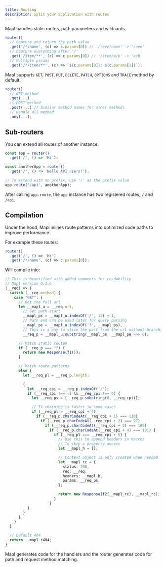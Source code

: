 ```yaml
---
title: Routing
description: Split your application with routes
---
```


Mapl handles static routes, path parameters and wildcards.
```ts
router()
  // Capture and return the path value
  .get('/*/name', (c) => c.params[0]) // '/reve/name' -> 'reve'
  // Capture everything after '/'
  .get('/item/**', (c) => c.params[0]) // '/item/a/b' -> 'a/b'
  // Multiple params
  .get('/*/item/**', (c) => `${c.params[0]}: ${c.params[1]}`);
```

Mapl supports `GET`, `POST`, `PUT`, `DELETE`, `PATCH`, `OPTIONS` and `TRACE` method by default.
```ts
router()
  // GET method
  .get(...)
  // POST method
  .post(...) // Similar method names for other methods
  // Handle all method
  .any(...);
```

## Sub-routers
You can extend all routes of another instance.
```ts
const app = router()
  .get('/', () => 'Hi');

const anotherApp = router()
  .get('/', () => 'Hello API users!');

// To extend with no prefix, use '/' as the prefix value
app.route('/api', anotherApp);
```

After calling `app.route`, the `app` instance has two registered routes, `/` and `/api`.

## Compilation
Under the hood, Mapl inlines route patterns into optimized code paths to improve performance.

For example these routes:
```ts
router()
  .get('/', () => 'Hi')
  .get('/*/name', (c) => c.params[0]);
```

Will compile into:
```ts
// This is beautified with added comments for readability
// Mapl version 0.1.6
(__req) => {
  switch (__req.method) {
    case "GET": {
      // Get the full url
      let __mapl_u = __req.url,
        // Get path start
        __mapl_ps = __mapl_u.indexOf('/', 12) + 1,
        // Path end can be used later for query parsing
        __mapl_pe = __mapl_u.indexOf('?', __mapl_ps),
        // This is a way to slice the part from the url without branching
        __req_p = __mapl_u.substring(__mapl_ps, __mapl_pe >>> 0);

      // Match static routes
      if (__req_p === "") {
        return new Response(f1());
      }

      // Match route patterns
      else {
        let __req_pl = __req_p.length;

        {
          let __req_cpi = __req_p.indexOf('/');
          if (__req_cpi !== -1 && __req_cpi !== 0) {
            let __req_ps = [__req_p.substring(0, __req_cpi)];

            // If chaining is faster in some cases
            if (__req_pl > __req_cpi + 4)
              if (__req_p.charCodeAt(__req_cpi + 1) === 110)
                if (__req_p.charCodeAt(__req_cpi + 2) === 97)
                  if (__req_p.charCodeAt(__req_cpi + 3) === 109)
                    if (__req_p.charCodeAt(__req_cpi + 4) === 101) {
                      if (__req_pl === __req_cpi + 5) {
                        // Use this to append headers in macros
                       	// To skip a property access
                        let __mapl_h = [];

                        // Context object is only created when needed
                        let __mapl_rc = {
                          status: 200,
                          req: __req,
                          headers: __mapl_h,
                          params: __req_ps
                        };

                        return new Response(f2(__mapl_rc), __mapl_rc);
                      }
                    }
          }
        }
      }
    }
  }

  // Default 404
  return __mapl_r404;
}
```

Mapl generates code for the handlers and the router generates
code for path and request method matching.
